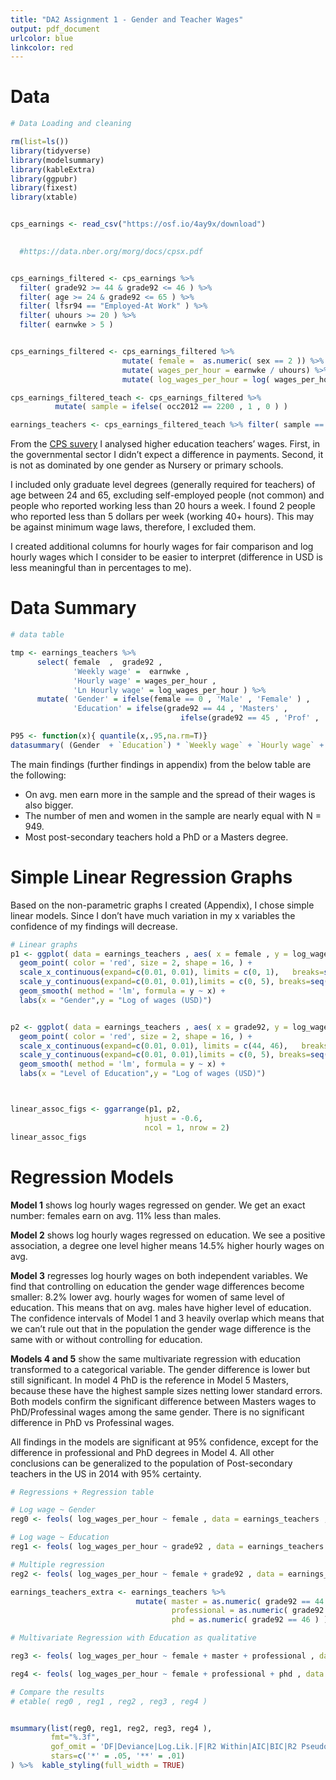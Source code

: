 ```yaml
---
title: "DA2 Assignment 1 - Gender and Teacher Wages"
output: pdf_document
urlcolor: blue
linkcolor: red
---
```


# Data

```r
# Data Loading and cleaning

rm(list=ls())
library(tidyverse)
library(modelsummary)
library(kableExtra)
library(ggpubr)
library(fixest)
library(xtable)


cps_earnings <- read_csv("https://osf.io/4ay9x/download")

  
  #https://data.nber.org/morg/docs/cpsx.pdf


cps_earnings_filtered <- cps_earnings %>% 
  filter( grade92 >= 44 & grade92 <= 46 ) %>%
  filter( age >= 24 & grade92 <= 65 ) %>% 
  filter( lfsr94 == "Employed-At Work" ) %>%
  filter( uhours >= 20 ) %>% 
  filter( earnwke > 5 )


cps_earnings_filtered <- cps_earnings_filtered %>% 
                         mutate( female =  as.numeric( sex == 2 )) %>%
                         mutate( wages_per_hour = earnwke / uhours) %>%
                         mutate( log_wages_per_hour = log( wages_per_hour )) 

cps_earnings_filtered_teach <- cps_earnings_filtered %>%
          mutate( sample = ifelse( occ2012 == 2200 , 1 , 0 ) ) 

earnings_teachers <- cps_earnings_filtered_teach %>% filter( sample == 1 )

```

From the [CPS suvery](https://osf.io/4ay9x/download) I analysed higher education teachers' wages. First, in the governmental sector I didn't expect a difference in payments. Second, it is not as dominated by one gender as Nursery or primary schools.

I included only graduate level degrees (generally required for teachers) of age between 24 and 65, excluding self-employed people (not common) and people who reported working less than 20 hours a week. I found 2 people who reported less than 5 dollars per week (working 40+ hours). This may be against minimum wage laws, therefore, I excluded them.

I created additional columns for hourly wages for fair comparison and log hourly wages which I consider to be easier to interpret (difference in USD is less meaningful than in percentages to me).

# Data Summary

```r
# data table

tmp <- earnings_teachers %>% 
      select( female  ,  grade92 ,  
              'Weekly wage' =  earnwke , 
              'Hourly wage' = wages_per_hour ,
              'Ln Hourly wage' = log_wages_per_hour ) %>% 
      mutate( 'Gender' = ifelse(female == 0 , 'Male' , 'Female' ) ,
              'Education' = ifelse(grade92 == 44 , 'Masters' , 
                                      ifelse(grade92 == 45 , 'Prof' , 'PhD' )))

P95 <- function(x){ quantile(x,.95,na.rm=T)}
datasummary( (Gender  + `Education`) * `Weekly wage` + `Hourly wage` + `Ln Hourly wage`  ~ Mean + SD + Min + Max + Median + P95 + N , data = tmp ) %>%  kable_styling(full_width = TRUE , latex_options = "striped" )

```

The main findings (further findings in appendix) from the below table are the following:

 - On avg. men earn more in the sample and the spread of their wages is also bigger.
 - The number of men and women in the sample are nearly equal with N = 949.
 - Most post-secondary teachers hold a PhD or a Masters degree.

\pagebreak

# Simple Linear Regression Graphs

Based on the non-parametric graphs I created (Appendix), I chose simple linear models. Since I don't have much variation in my x variables the confidence of my findings will decrease.

```r
# Linear graphs
p1 <- ggplot( data = earnings_teachers , aes( x = female , y = log_wages_per_hour )) +
  geom_point( color = 'red', size = 2, shape = 16, ) + 
  scale_x_continuous(expand=c(0.01, 0.01), limits = c(0, 1),   breaks=seq(0, 1,   by=1)) + 
  scale_y_continuous(expand=c(0.01, 0.01),limits = c(0, 5), breaks=seq(0, 5, by=1)) +
  geom_smooth( method = 'lm', formula = y ~ x) +
  labs(x = "Gender",y = "Log of wages (USD)")


p2 <- ggplot( data = earnings_teachers , aes( x = grade92, y = log_wages_per_hour )) +
  geom_point( color = 'red', size = 2, shape = 16, ) + 
  scale_x_continuous(expand=c(0.01, 0.01), limits = c(44, 46),   breaks=seq(44, 46,   by=1)) + 
  scale_y_continuous(expand=c(0.01, 0.01),limits = c(0, 5), breaks=seq(0, 5, by=1)) +
  geom_smooth( method = 'lm', formula = y ~ x) +
  labs(x = "Level of Education",y = "Log of wages (USD)")



linear_assoc_figs <- ggarrange(p1, p2,
                              hjust = -0.6,
                              ncol = 1, nrow = 2)
linear_assoc_figs


```

# Regression Models

**Model 1** shows log hourly wages regressed on gender. We get an exact number: females earn on avg. 11% less than males.

**Model 2** shows log hourly wages regressed on education. We see a positive association, a degree one level higher means 14.5% higher hourly wages on avg.

**Model 3** regresses log hourly wages on both independent variables. We find that controlling on education the gender wage differences become smaller: 8.2% lower avg. hourly wages for women of same level of education. This means that on avg. males have higher level of education. The confidence intervals of Model 1 and 3 heavily overlap which means that we can't rule out that in the population the gender wage difference is the same with or without controlling for education.

**Models 4 and 5** show the same multivariate regression with education transformed to a categorical variable. The gender difference is lower but still significant. In model 4 PhD is the reference in Model 5 Masters, because these have the highest sample sizes netting lower standard errors. Both models confirm the significant difference between Masters wages to PhD/Professinal wages among the same gender. There is no significant difference in PhD vs Professinal wages.


All findings in the models are significant at 95% confidence, except for the difference in professional and PhD degrees in Model 4. All other conclusions can be generalized to the population of Post-secondary teachers in the US in 2014 with 95% certainty.

```r
# Regressions + Regression table

# Log wage ~ Gender
reg0 <- feols( log_wages_per_hour ~ female , data = earnings_teachers , vcov = 'hetero' )

# Log wage ~ Education
reg1 <- feols( log_wages_per_hour ~ grade92 , data = earnings_teachers , vcov = 'hetero' )

# Multiple regression 
reg2 <- feols( log_wages_per_hour ~ female + grade92 , data = earnings_teachers  , vcov = 'hetero' )

earnings_teachers_extra <- earnings_teachers %>% 
                            mutate( master = as.numeric( grade92 == 44 ),
                                    professional = as.numeric( grade92 == 45 ),
                                    phd = as.numeric( grade92 == 46 ) )

# Multivariate Regression with Education as qualitative

reg3 <- feols( log_wages_per_hour ~ female + master + professional , data = earnings_teachers_extra , vcov = 'hetero' )

reg4 <- feols( log_wages_per_hour ~ female + professional + phd , data = earnings_teachers_extra , vcov = 'hetero' )

# Compare the results
# etable( reg0 , reg1 , reg2 , reg3 , reg4 )


msummary(list(reg0, reg1, reg2, reg3, reg4 ),
         fmt="%.3f",
         gof_omit = 'DF|Deviance|Log.Lik.|F|R2 Within|AIC|BIC|R2 Pseudo|Std.Errors',
         stars=c('*' = .05, '**' = .01)
) %>%  kable_styling(full_width = TRUE)


```
